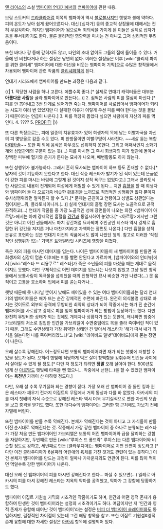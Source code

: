 [[앤 라이스]]의 소설 [[뱀파이어 연대기]]에서의 [[뱀파이어]]에 관한 내용.

브람 스토커의 [[드라큘라]]처럼 이쪽의 뱀파이어 역시 [[불로불사]]지만 햇빛과 불에 약하다. 피의 온도가 낮아 쉽게 끓어오른다나. 대신 [십자가] 등의 종교적 상징물에 대해서는 전혀 무감각하다. 하지만 뱀파이어가 됨으로써 죄의식을 가지게 된 이들은 실제로 십자가 등을 무서워하기도 한다. 물론 물리적인 영향력을 미치는 건 아니고 그저 심리적인 두려움이다.

또한 바다나 강 등에 갇히지도 않고, 타인의 초대 없이도 그들의 집에 들어올 수 있다. 거울에 안 비친다거나 하는 설정은 당연히 없다. 이러한 설정들은 이후 [wiki:"클리셰 파괴를 위한 클리셰" 뱀파이어에 대한 미신을 비웃는 뱀파이어 기믹]으로 수많은 창작물에서 차용되어 뱀파이어 관련 작품의 [[클리셰]]화하게 된다.
 
연대기 시리즈에서 뱀파이어를 만드는 과정은 다음과 같다.

{{|
1. 적당한 사람을 하나 고른다. 예쁠수록 좋다.[* 실제로 연대기 캐릭터들은 대부분 '''아름다운 사람'''을 골라 뱀파이어로 만든다(...)]
2. 점찍은 사람의 피를 열심히 마신다.[* 피를 안 뽑아내고 3번 단계로 넘어가면 죽는다. 뱀파이어를 사로잡아서 뱀파이어가 되려는 시도가 여러 번 있었지만 다 실패한 이유가 이렇게 우선 피를 빼야 한다는 것을 몰랐기 때문이라는 언급이 나온다.]
3. 피를 적당히 뽑았다 싶으면 사람에게 자신의 피를 먹인다.
4. ????
5. [[PROFIT!]]
|}}

또 다른 특징으로는, 피에 일종의 치유효과가 있어 희생자의 목에 남는 이빨자국을 자신의 피 몇방울로 감출 수도 있다. 피 한방울이면 이빨구멍이 사라진다. ~~새살 돋는 복합 [[마데카솔]]~~ 또한 피 외에 음식은 아무것도 섭취하지 못한다. 그리고 어째서인지 소화기계와 심혈관계의 구분이 없는 듯(...) 피를 마시면 그 즉시 희생자의 피가 혈관에 돌아서 창백한 피부에 혈기와 온기가 돈다는 묘사가 나오며, 배변활동도 하지 않는다. 

또한 성행위가 불가능하다. 그래서 흔히 묘사되는 뱀파이어 하프 등도 존재할 수 없다.[* 남자의 것이 기능하지 못한다고 한다. 대신 작중 레스타가 발기가 된 적이 있는데 뜬금없이 강한 피를 마시는 바람에 그렇게 된 것이지 성적 욕구는 없었다고.] 그래서 플라토닉한 사랑으로 내용이 전개되어 여성에게 어필할 수 있게 된다... 지만 [[흡혈]]을 할 때 희생자와 뱀파이어 둘 다 [[오르가즘]] 비슷한 황홀경을 느끼므로 직접적인 성행위만 없다 뿐이지 유사성행위라면 얼마든지 할 수 있다.[* 문제는 근친이고 연령이고 성별도 상관없다는 점이지만...뭐, 플라토닉이니까.(...)] 실제 연대기의 흡혈 장면 묘사는 노골적으로 끈적끈적하고(...) 연대기 작품들 중 가장 노골적인 성애 장면들이 나오는 외전 <뱀파이어 아르망>에서는 아예 강제적인 흡혈을 [[강간]]과 동일시하여 놓았다.[* <아르망>에서만 그런 것은 아니고 이전 권들에서도 마치 강간처럼 묘사되며 주인공인 레스타 역시 강제로 흡혈한 뒤 강간을 저지른 거나 마찬가지라고 자책하는 장면도 나온다.] 다만 흡혈을 성적 은유로 표현하는 것은 연대기 이전의 작품에서도 많이 나왔던 행위. 참고로 이러한 '직접적인 성행위가 없는' 기믹은 [[트와일라잇]] 시리즈에 영향을 미쳤다.

죽은 자의 피를 마시면 데미지를 입는다. 나이든 뱀파이어들이 새 뱀파이어를 만들면 꼭 희생자의 심장이 멈춘 이후에는 피를 빨면 안된다고 가르치며, [뱀파이어와의 인터뷰]에서 [wiki:"레스타 드 리용쿠르" 레스타]가 죽은 소년들의 피를 마셨을 때는 제대로 움직이지도 못했다. 다만 구체적으로 어떤 데미지를 입느냐는 나오지 않았고 그냥 일반 창작물에서 보통사람이 독극물을 섭취했을 때의 전형적인 묘사 비슷한 거만 나왔다(...) 못 움직이고 고통을 호소하며 입에서 피를 쏟는다거나...

햇빛 때문에 못 나다닐 뿐이지 낮에도 깨어있을 수 있는 여타 뱀파이어들과는 달리 연대기의 뱀파이어들은 해가 뜨는 순간 강제적인 수면에 빠진다. 완전히 의식불명 상태로 빠지는 것이므로 외부의 공격에 무방비한 최약의 상태가 되어 작중에서는 해가 진 순간에 뱀파이어를 사로잡고 강제로 피를 얻어 뱀파이어가 되는 방법이 등장하기도 했다. 다만 완전히 무방비한 상태가 되는 것에도 개체차나 상황차가 있는 듯한데, 왜냐하면 밤중에 가브리엘의 처소로 침입한 인간을 가브리엘이 수면중임에도 목을 졸라 죽여버린 적이 있기 때문. 그래도 수면상태가 가장 취약한 상태인 건 맞아서 레스타가 '해가 떠서 내가 의식을 잃는다면 나를 죽여버리겠느냐'고 [wiki:"데이비드 탤벗"데이비드]에게 묻는 장면이 나온다.

오래 살수록 강해진다. 어느정도냐면 보통의 뱀파이어라면 재가 되는 햇빛에 저항할 수 있을 정도가 된다. 오히려 햇빛에 적당하게 익은 살이 창백함을 감춰주어 인간들 사이에서 살아갈 수 있게 될 정도.[* 다만 저 정도가 되려면 '''정말''' 오래 살아야 한다. 500년도 넘게 산 [[아르망]]도 햇빛에 타죽을 뻔 했으니... 작중에서 선탠(...)을 할 수 있었던 뱀파이어는 '''육천년''' 가까이 산 마하렛 정도다.]

다만, 오래 살 수록 무기질화 되는 경향이 짙다. 가장 오래 산 뱀파이어 중 둘인 킹과 퀸은 레스타가 깨우기 전까지 이집트의 무덤에서 거의 동상과 다를 바 없었다. 아카샤의 피를 마셔 첫배의 자식 수준으로 강해진 레스타 역시 더욱 무기질적으로 변한 자신의 모습을 보고 충격을 받기도 했다. 또한 대다수의 뱀파이어는 그러한 힘 근처에도 가보기 전에 자멸해 버린다.

또한 뱀파이어를 만들 수록 약해진다. 본체가 약해진다는 것이 아니고 그 자식들이 만들어진 순서대로 약해진다는 것. 작중에서 가장 강한 뱀파이어 중 하나로 분류되는 레스타가 가장 처음 만든 뱀파이어인 가브리엘은 보통의 어린 뱀파이어와 급을 달리하는 강함을 자랑하지만, 두번째로 만든 [wiki:"루이스 드 퐁드락" 루이스]는 다른 뱀파이어와 비슷할 정도로 강하고, 세번째로 만든 [클라우디아]는 뱀파이어로 치면 반편이 정도라고.[* 다만 이건 클라우디아가 6살짜리 어린애의 육체를 가진 것과도 관련이 있는 듯하다.] 
이건 본체가 뱀파이어를 만드는 과정이 얼마나 가까운지와도 연관이 된다. 피를 많이 먹이면 먹일수록 강한 뱀파이어가 나온다.

대신 오래 산 뱀파이어의 피를 마시면 강해진다고 한다... 마실 수 있으면(...) 일례로 아카샤의 피를 마셔 강해진 레스타는 지옥의 악마를 공격했고, 악마가 그 강함에 당황하기도 했다.

뱀파이어 이집트 기원설 기믹의 시초격인 작품이기도 하며, 인간과 어떤 영적 존재가 융합하여 탄생한 것이 뱀파이어라는 설정의 시초격이기도 하다. 여담이지만 저 '인간과 영적 존재가 융합해 태어난 것이 뱀파이어'라는 설정은 [[버피 더 뱀파이어 슬레이어]]와도 동일하지만, 결정적인 차이점이 있는데 그건 해당 항목을 참고. 또한 이집트 기원설&영적존재 융합에 대한 자세한 설정은 [[아카샤]] 항목에 설명되어 있다.

